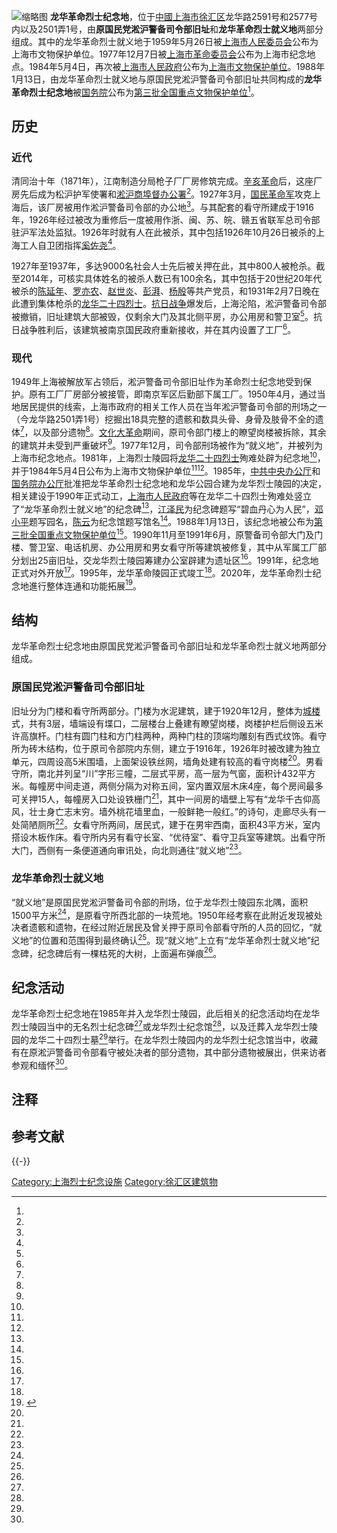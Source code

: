 {{coord|31.177550|121.452332|display=title}}
{{文物保护单位
|级别 = 全国
|图片 = Longhua Geming Lieshi Jiniandi.JPG
|名称 = 龙华革命烈士纪念地
|编号 = 3-25
|分类 = 革命遗址及革命纪念建筑物
|时代 = 1927-1937年
|所在 = [[上海市|上海市]][[徐汇区|徐汇区]]
|登录 = 1988年
|Cat = 上海全国重点文物保护单位
}}
[[File:Longhua_Geming_Lieshi_Jiuyidi.JPG|缩略图]]
'''龙华革命烈士纪念地'''，位于[[中華人民共和國|中國]][[上海市|上海市]][[徐汇区|徐汇区]]龙华路2591号和2577号内以及2501弄1号，由'''原国民党淞沪警备司令部旧址'''和'''龙华革命烈士就义地'''两部分组成。其中的龙华革命烈士就义地于1959年5月26日被[[上海市人民委员会|上海市人民委员会]]公布为上海市文物保护单位。1977年12月7日被[[上海市革命委员会|上海市革命委员会]]公布为上海市纪念地点。1984年5月4日，再次被[[上海市人民政府|上海市人民政府]]公布为[[上海市文物保护单位|上海市文物保护单位]]。1988年1月13日，由龙华革命烈士就义地与原国民党淞沪警备司令部旧址共同构成的'''龙华革命烈士纪念地'''被[[中华人民共和国国务院|国务院]]公布为[[第三批全国重点文物保护单位|第三批]][[全国重点文物保护单位|全国重点文物保护单位]]<ref name="one" />。

==历史==
===近代===
清同治十年（1871年），江南制造分局枪子厂厂房修筑完成。[[辛亥革命|辛亥革命]]后，这座厂房先后成为松沪护军使署和[[淞沪商埠督办公署|淞沪商埠督办公署]]<ref name="seven" />。1927年3月，[[国民革命军|国民革命军]]攻克上海后，该厂房被用作淞沪警备司令部的办公地<ref name="two"/>。与其配套的看守所建成于1916年，1926年经过被改为重修后一度被用作浙、闽、苏、皖、赣五省联军总司令部驻沪军法处监狱。1926年时就有人在此被杀，其中包括1926年10月26日被杀的上海工人自卫团指挥[[奚佐尧|奚佐尧]]<ref name="thirteen"/>。

1927年至1937年，多达9000名社会人士先后被关押在此，其中800人被枪杀{{r|four|page=202}}{{efn|1=也有说法称被枪杀人数超过1000人<ref name="eight" />。}}。截至2014年，可核实具体姓名的被杀人数已有100余名，其中包括于20世纪20年代被杀的[[陈延年|陈延年]]、[[罗亦农|罗亦农]]、[[赵世炎|赵世炎]]、[[彭湃|彭湃]]、[[杨殷|杨殷]]等共产党员，和1931年2月7日晚在此遭到集体枪杀的[[龙华二十四烈士|龙华二十四烈士]]{{r|three|page=93}}{{efn|1=较为常见的说法是，此24人的名单为林育南、李求实、何孟雄、胡也频、柔石、殷夫、冯铿、恽雨棠、李文、欧阳立安、罗石冰、王青士、龙大道、彭砚耕、蔡博真、伍仲文、李云卿、费达夫、汤士佺、汤士伦、刘争、贺治平（也有说法称是贺林隶<ref name="twenty-one"/>）、段楠（阿刚）、刘贞<ref name="nine"/>，但由于早期的报道当中提到的人数大多为23人<ref name="ten"/><ref name="twelve"/>，甚至有26人一说，这导致龙华二十四烈士的具体名单一直无法得到确认<ref name="eleven"/>。}}。[[抗日战争|抗日战争]]爆发后，上海沦陷，淞沪警备司令部被撤销，旧址建筑大部被毁，仅剩余大门及其北侧平房，办公用房和警卫室<ref name="seven"/>。抗日战争胜利后，该建筑被南京国民政府重新接收，并在其内设置了工厂<ref name="fifteen"/>。

===现代===
1949年上海被解放军占领后，淞沪警备司令部旧址作为革命烈士纪念地受到保护。原有工厂厂房部分被接管，即南京军区后勤部下属工厂{{efn|1=即上海龙华机械厂<ref name="fifteen" />。}}。1950年4月，通过当地居民提供的线索，上海市政府的相关工作人员在当年淞沪警备司令部的刑场之一（今龙华路2501弄1号）挖掘出18具完整的遗骸和数具头骨、身骨及肢骨不全的遗体<ref name="five"/>，以及部分遗物<ref name="seven" />。[[文化大革命|文化大革命]]期间，原司令部门楼上的瞭望岗楼被拆除，其余的建筑并未受到严重破坏<ref name="fifteen"/>。1977年12月，司令部刑场被作为“就义地”，并被列为上海市纪念地点。1981年，上海烈士陵园将[[龙华二十四烈士|龙华二十四烈士]]殉难处辟为纪念地<ref name="five"/>，并于1984年5月4日公布为上海市文物保护单位<ref name="twenty-one"/><ref name="fifteen"/>。1985年，[[中共中央办公厅|中共中央办公厅]]和[[国务院办公厅|国务院办公厅]]批准把龙华革命烈士纪念地和龙华公园合建为龙华烈士陵园的决定，相关建设于1990年正式动工，[[上海市人民政府|上海市人民政府]]等在龙华二十四烈士殉难处竖立了“龙华革命烈士就义地”的纪念碑<ref name="sixteen"/>，[[江泽民|江泽民]]为纪念碑题写“碧血丹心为人民”，[[邓小平|邓小平]]题写园名，[[陈云|陈云]]为纪念馆题写馆名<ref name="twenty"/>。1988年1月13日，该纪念地被公布为[[第三批全国重点文物保护单位|第三批]][[全国重点文物保护单位|全国重点文物保护单位]]<ref name="one"/>。1990年11月至1991年6月，原警备司令部大门及门楼、警卫室、电话机房、办公用房和男女看守所等建筑被修复，其中从军属工厂部分划出25亩旧址，交龙华烈士陵园筹建办公室辟建为遗址区<ref name="fifteen"/>。1991年，纪念地正式对外开放<ref name="seven"/>。1995年，龙华革命陵园正式竣工<ref name="twenty"/>。2020年，龙华革命烈士纪念地進行整体连通和功能拓展<ref>{{cite news |title=龙华革命烈士纪念地举行揭牌仪式，各地场馆凝心聚力守护红色记忆 |url=https://wap.xinmin.cn/content/31832800.html |accessdate=2020-10-26 |archive-date=2021-05-14 |archive-url=https://web.archive.org/web/20210514083558/https://wap.xinmin.cn/content/31832800.html |dead-url=no }}</ref>。

==结构==
龙华革命烈士纪念地由原国民党淞沪警备司令部旧址和龙华革命烈士就义地两部分组成{{r|four|page=202}}。

===原国民党淞沪警备司令部旧址===
旧址分为门楼和看守所两部分。门楼为水泥建筑，建于1920年12月，整体为[[城楼|城楼]]式，共有3层，墙端设有堞口，二层楼台上叠建有瞭望岗楼，岗楼护栏后侧设五米许高旗杆。门柱有圆门柱和方门柱两种，两种门柱的顶端均雕刻有西式纹饰。看守所为砖木结构，位于原司令部院内东侧，建立于1916年，1926年时被改建为独立单元，四周设高5米围墙，上面架设铁丝网，墙角处建有较高的看守岗楼<ref name="thirteen"/>。男看守所，南北并列呈“川”字形三幢，二层式平房，高一层为气窗，面积计432平方米。每幢房中间走道，两侧分隔为对称五间，室内置双层木床4座，每个房间最多可关押15人，每幢房入口处设铁栅门<ref name="fifteen"/>，其中一间房的墙壁上写有“龙华千古仰高风，壮士身亡志末穷。墙外桃花墙里血，一般鲜艳一般红。”的诗句{{efn|1=这首诗张恺帆在看守所的墙上写下，1981年张恺帆回到该看守所旧址游览时在墙上重写了这首诗<ref name="twenty-one"/>。}}，走廊尽头有一处简陋厕所<ref name="thirteen"/>。女看守所两间，居民式，建于在男牢西南，面积43平方米，室内搭设木板作床。看守所内另有看守长室、“优待室”、看守卫兵室等建筑。出看守所大门，西侧有一条便道通向审讯处，向北则通往“就义地”<ref name="thirteen"/>。

===龙华革命烈士就义地===
“就义地”是原国民党淞沪警备司令部的刑场，位于龙华烈士陵园东北隅，面积1500平方米<ref name="fourteen"/>，是原看守所西北部的一块荒地。1950年经考察在此附近发现被处决者遗骸和遗物，在经过附近居民及曾关押于原司令部看守所的人员的回忆，“就义地”的位置和范围得到最终确认<ref name="twenty-one"/>。现“就义地”上立有“龙华革命烈士就义地”纪念碑，纪念碑后有一棵枯死的大树，上面遍布弹痕<ref name="sixteen"/>。

== 纪念活动 ==
龙华革命烈士纪念地在1985年并入龙华烈士陵园，此后相关的纪念活动均在龙华烈士陵园当中的无名烈士纪念碑<ref name="seventeen"/>或龙华烈士纪念馆<ref name="eighteen"/>，以及迁葬入龙华烈士陵园的龙华二十四烈士墓<ref name="nineteen"/>举行。在龙华烈士陵园内的龙华烈士纪念馆当中，收藏有在原淞沪警备司令部看守被处决者的部分遗物，其中部分遗物被展出，供来访者参观和缅怀<ref name="twenty-two"/>。

== 注释 ==
{{notelist|iger=}}

== 参考文献 ==
{{Reflist|2|refs=
<ref name="one">{{cite news|language =zh-cn|url =http://www.ncha.gov.cn/col/col1646/index.html|title =国务院关于公布第三批全国重点文物保护单位的通知|publisher =中华人民共和国国家文物局|date =2012-06-06|accessdate =2015-02-09|deadurl =yes|archiveurl =https://web.archive.org/web/20141008131520/http://www.sach.gov.cn/col/col1646/index.html|archivedate =2014-10-08}}</ref>
<ref name="two">{{cite news|language =zh-cn|url =http://www.china.com.cn/aboutchina/data/wwbhdw/txt/2006-12/05/content_7459041.htm|title =龙华革命烈士纪念地|publisher =中国网|date =2006-12-05|accessdate =2015-02-09|deadurl =no|archiveurl =https://web.archive.org/web/20150923202819/http://www.china.com.cn/aboutchina/data/wwbhdw/txt/2006-12/05/content_7459041.htm|archivedate =2015-09-23}}</ref>
<ref name="three">{{Cite book | author = 黄富荣，姚秉楠主编 | title = 沪郊旅游指南 | location = 北京 | publisher = 光明日报出版社 | date = 1990-10-01 | pages =199 | ISBN = 7-80014-983-8 | accessdate = 2015-01-28 | quote = }}</ref>
<ref name="four">{{Cite book | author = 彭卿云 | title = 全国重点文物大全 全国重点文物保护单位五百处 | location = 北京 | publisher = 中国旅游出版社 | date = 1989-10-01 | pages =696 | ISBN = 7-5032-0206-8 | accessdate = 2015-01-28 | quote = }}</ref>
<ref name="five">{{cite news|language =zh-cn|url =http://www.txssw.com/newshszl/gongsejinggou/31766.html|title =龙华革命烈士陵园|publisher =天下韶山网|date =2011-01-25|accessdate =2015-02-09|deadurl =yes|archiveurl =https://web.archive.org/web/20150402123606/http://www.txssw.com/newshszl/gongsejinggou/31766.html|archivedate =2015-04-02}}</ref>
<ref name="seven">{{cite news|language =zh-cn|url =http://shtong.gov.cn/Newsite/node2/node2247/node4599/node79782/node79788/userobject1ai104511.html|title =上海通志·图书馆、文博、档案·文博事业·史迹建筑·全国重点文物保护单位·龙华革命烈士纪念地|publisher =上海市地方志办公室|date =2011-01-25|accessdate =2015-02-09|deadurl =no|archiveurl =https://web.archive.org/web/20150402181225/http://shtong.gov.cn/Newsite/node2/node2247/node4599/node79782/node79788/userobject1ai104511.html|archivedate =2015-04-02}}</ref>
<ref name="eight">{{cite news|language =zh-cn|url =http://shtong.gov.cn/Newsite/node2/node4/node2249/xuhui/node38915/node38917/node38919/userobject1ai24186.html|title =上海通志·图书馆、文博、档案·文博事业·史迹建筑·全国重点文物保护单位·龙华革命烈士纪念地|publisher =上海市地方志办公室|date =2011-01-25|accessdate =2015-02-09|deadurl =no|archiveurl =https://web.archive.org/web/20150402175956/http://shtong.gov.cn/Newsite/node2/node4/node2249/xuhui/node38915/node38917/node38919/userobject1ai24186.html|archivedate =2015-04-02}}</ref>
<ref name="nine">{{cite news |language = zh-cn |url = http://news.xinhuanet.com/ziliao/2009-07/20/content_11738738.htm |title = 龙华24烈士 |publisher = 新华网 |date = 2011-01-25 |accessdate = 2015-02-09 |deadurl = yes |archiveurl = https://web.archive.org/web/20150402102018/http://news.xinhuanet.com/ziliao/2009-07/20/content_11738738.htm |archivedate = 2015-04-02 }}</ref>
<ref name="ten">{{cite journal zh |author=曹仲彬 |date=1982-1 |title=对龙华二十四烈士说法的质疑 |journal=社会科学战线 |volume= |issue= |pages=346 |id= |url= |accessdate=2015-01-28 |quote= }}</ref>
<ref name="eleven">{{cite journal zh |author=王菊如 |year=2001 |month= |title=“龙华24烈士”研究的若干问题 |journal=上海鲁迅研究 |volume= |issue= |pages=43-56 |id= |url= |accessdate=2015-01-28 |quote= }}</ref>
<ref name="twelve">{{cite journal zh |author=丁景唐 |date=1987-11 |title=有关1931年龙华二十三烈士被捕牺牲等的五件史料 |journal=鲁迅研究动态 |volume= |issue= |pages=48-50 |id= |url= |accessdate=2015-01-28 |quote= }}</ref>
<ref name="thirteen">{{cite news|language =zh-cn|url =http://shtong.gov.cn/Newsite/node2/node4/node2249/xuhui/node38915/node38917/node38919/userobject1ai24186.html|title =徐汇区志·龙华英烈·烈士殉难地·淞沪警备司令部看守所、刑场|publisher =上海市地方志办公室|date =2011-01-25|accessdate =2015-02-09|deadurl =no|archiveurl =https://web.archive.org/web/20150402175956/http://shtong.gov.cn/Newsite/node2/node4/node2249/xuhui/node38915/node38917/node38919/userobject1ai24186.html|archivedate =2015-04-02}}</ref>
<ref name="fourteen">{{cite news|language =zh-cn|url =http://shtong.gov.cn/Newsite/node2/node2245/node70862/node70872/node70941/node70945/userobject1ai73757.html|title =上海地名志·经济文化地名·文化类·纪念地·龙华烈士陵园|publisher =上海市地方志办公室|date =2011-01-25|accessdate =2015-02-09|deadurl =no|archiveurl =https://web.archive.org/web/20150402133353/http://www.shtong.gov.cn/Newsite/node2/node2245/node70862/node70872/node70941/node70945/userobject1ai73757.html|archivedate =2015-04-02}}</ref>
<ref name="fifteen">{{cite news|language =zh-cn|url =http://shtong.gov.cn/Newsite/node2/node2245/node4467/node20332/node20380/node63792/userobject1ai15792.html|title =上海文物博物馆志·文物古迹·革命史迹·土地革命时期史迹·龙华革命烈士纪念地|publisher =上海市地方志办公室|date =2011-01-25|accessdate =2015-02-09|deadurl =no|archiveurl =https://web.archive.org/web/20150402182713/http://shtong.gov.cn/Newsite/node2/node2245/node4467/node20332/node20380/node63792/userobject1ai15792.html|archivedate =2015-04-02}}</ref>
<ref name="sixteen">{{cite news|language =zh-cn|url =http://www.nlc.gov.cn/newgtkj/wbty/jxdsj/201106/t20110622_44802.htm|title =龙华革命烈士纪念地|publisher =国图空间|date =2011-01-25|accessdate =2015-02-09|deadurl =yes|archiveurl =https://web.archive.org/web/20150402094833/http://www.nlc.gov.cn/newgtkj/wbty/jxdsj/201106/t20110622_44802.htm|archivedate =2015-04-02}}</ref>
<ref name="seventeen">{{cite news|language =zh-cn|url =http://gov.eastday.com/shjs/node41/node122/node124/u1a33825.html|title =静安区静安寺街道党员干部集体参观上海龙华烈士纪念馆|publisher =东方网|date =2011-01-25|accessdate =2015-02-09|deadurl =no|archiveurl =https://web.archive.org/web/20150402112626/http://gov.eastday.com/shjs/node41/node122/node124/u1a33825.html|archivedate =2015-04-02}}</ref>
<ref name="eighteen">{{cite news|language =zh-cn|url =http://sh.sina.com.cn/news/b/2014-09-30/1941114270.html|title =国家首个烈士纪念日 上海各界人士赴龙华向烈士敬献花圈|publisher =新浪新闻|date =2014-09-30|accessdate =2015-02-09|deadurl =no|archiveurl =https://web.archive.org/web/20150402153618/http://sh.sina.com.cn/news/b/2014-09-30/1941114270.html|archivedate =2015-04-02}}</ref>
<ref name="nineteen">{{cite news|language =zh-cn|url =http://news.ifeng.com/gundong/detail_2014_04/04/35465070_0.shtml|title =清明节来龙华公园给烈士扫墓|publisher =凤凰网|date =2014-04-04|accessdate =2015-02-09|deadurl =no|archiveurl =https://web.archive.org/web/20150404165043/http://news.ifeng.com/gundong/detail_2014_04/04/35465070_0.shtml|archivedate =2015-04-04}}</ref>
<ref name="twenty">{{cite news|language =zh-cn|url =http://agzy.youth.cn/mzh/jng/yingmo/place/200906/t20090623_937941.htm|title =上海龙华烈士陵园|publisher =中国青年网|date =2008-04-25|accessdate =2015-02-09|deadurl =yes|archiveurl =https://web.archive.org/web/20150402212018/http://agzy.youth.cn/mzh/jng/yingmo/place/200906/t20090623_937941.htm|archivedate =2015-04-02}}</ref>
<ref name="twenty-one">{{cite news|language =zh-cn|url =http://www.archives.sh.cn/shjy/hsrw/201209/t20120929_36799.html|title =寻找龙华二十四烈士就义地|publisher =上海档案信息网|date =2008-04-25|accessdate =2015-02-09|deadurl =no|archiveurl =https://web.archive.org/web/20150923173423/http://www.archives.sh.cn/shjy/hsrw/201209/t20120929_36799.html|archivedate =2015-09-23}}</ref>
<ref name="twenty-two">{{cite news|language =zh-cn|url =http://www.chinanews.com/df/2013/03-27/4682184.shtml|title =上海龙华烈士纪念馆实现网上祭扫英烈|publisher =中国新闻网|date =2013-03-27|accessdate =2015-02-09|deadurl =no|archiveurl =https://web.archive.org/web/20150402171805/http://www.chinanews.com/df/2013/03-27/4682184.shtml|archivedate =2015-04-02}}</ref>
}}

{{-}}
{{上海全国重点文物保护单位}}
{{龙华二十四烈士}}
{{Authority control}}
[[Category:上海烈士纪念设施|Category:上海烈士纪念设施]]
[[Category:徐汇区建筑物|Category:徐汇区建筑物]]

{{Good article}}
